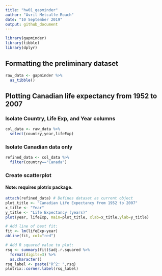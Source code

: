 ```yaml
---
title: "hw01_gapminder"
author: "Avril Metcalfe-Roach"
date: "10 September 2019"
output: github_document
---
```


```r
library(gapminder)
library(tibble)
library(dplyr)
```

## Formatting the preliminary dataset
```r
raw_data <- gapminder %>% 
  as_tibble()
```

## Plotting Canadian life expectancy from 1952 to 2007

### Isolate Country, Life Exp, and Year columns
```r
col_data <- raw_data %>% 
  select(country,year,lifeExp)
```


### Isolate Canadian data only
```r
refined_data <- col_data %>% 
  filter(country=="Canada")
```

### Create scatterplot
#### Note: requires plotrix package.
```r
attach(refined_data) # Defines dataset as current object
plot_title <- "Canadian Life Expectancy from 1952 to 2007"
x_title <- "Year"
y_title <- "Life Expectancy (years)"
plot(year, lifeExp, main=plot_title, xlab=x_title,ylab=y_title)

# Add line of best fit:
fit <- lm(lifeExp~year)
abline(fit, col="red")

# Add R squared value to plot:
rsq <- summary(fit)$adj.r.squared %>% 
  format(digits=3) %>% 
  as.character()
rsq_label <- paste("R^2: ",rsq)
plotrix::corner.label(rsq_label)
```